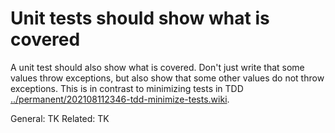 = Unit tests should show what is covered =

A unit test should also show what is covered. Don't just write that some values throw exceptions, but also show that some other values do not throw exceptions. This is in contrast to minimizing tests in TDD [[../permanent/202108112346-tdd-minimize-tests.wiki]].


General: TK
Related: TK
